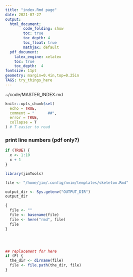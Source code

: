 ```yaml
---
title: "index.Rmd page"
date: 2021-07-27
output:   
  html_document:  
        code_folding: show
        toc: true 
        toc_depth: 4
        toc_float: true
        mathjax: default
  pdf_document:   
    latex_engine: xelatex  
    toc: true
    toc_depth:  4   
fontsize: 11pt   
geometry: margin=0.4in,top=0.25in   
TAGS: try_things_here 
---
```

~/code/MASTER_INDEX.md

```r
knitr::opts_chunk$set(
  echo = TRUE,
  comment = "      ##",
  error = TRUE,
  collapse = T
) # T easier to read
```

### print line numbers (pdf only?)
```r
if (TRUE) {
  x <- 1:10
  x + 1
}
```

```r
library(jimTools)
``` 


```r
file <- "/home/jim/.config/nvim/templates/skeleton.Rmd"
```

```r
output_dir <- Sys.getenv("OUTPUT_DIR")
output_dir

{
  file <- ""
  file <- basename(file)
  file <- here("rmd", file)
  file
}




## replacement for here
if (F) {
  the_dir <- dirname(file)
  file <- file.path(the_dir, file)
}
```
